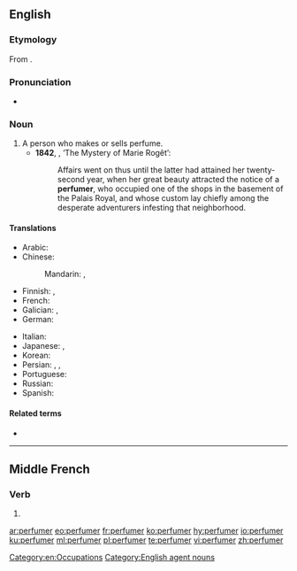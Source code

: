 ==English==

===Etymology===
From {{suffix|perfume|er|lang=en}}.

===Pronunciation===
* {{a|UK}} {{IPA|/pəˈfjuːmə/|/ˈpəːfjʊmə/|lang=en}}

===Noun===
{{en-noun}}

# A person who makes or sells perfume.
#* '''1842''', {{w|Edgar Allan Poe}}, ‘The Mystery of Marie Rogêt’:
#*: Affairs went on thus until the latter had attained her twenty-second year, when her great beauty attracted the notice of a '''perfumer''', who occupied one of the shops in the basement of the Palais Royal, and whose custom lay chiefly among the desperate adventurers infesting that neighborhood.

====Translations====
{{trans-top|person who makes or sells perfume}}
* Arabic: {{t|ar|عَطَّار}}
* Chinese:
*: Mandarin: {{qualifier|manufacturer}} {{t|cmn|香水製造商|tr=xiāngshuǐ zhìzàoshāng|sc=Hani}}, {{qualifier|seller}} {{t|cmn|售香水者|tr=shòu xiāngshuǐ zhě|sc=Hani}}
* Finnish: {{t|fi|hajuvesimyyjä}}, {{t|fi|parfymisti}}
* French: {{t+|fr|parfumeur|m}}
* Galician: {{t+|gl|perfumeiro}}, {{t+|gl|perfumista}}
* German: {{t+|de|Parfümeur|m}}
{{trans-mid}}
* Italian: {{t|it|profumiere|m}}
* Japanese: {{t|ja|パフューマー|tr=pafyūmā}}, {{t|ja|調香師|tr=ちょうこうし, chōkōshi|sc=Jpan}}
* Korean: {{t|ko|조향사|sc=Kore}}
* Persian: {{t+|fa|عطار|tr=attâr|sc=fa-Arab}}, {{t|fa|عطرفروش|tr=atr-foruš|sc=fa-Arab}}, {{t|fa|عطرساز|tr=atr-sâz|sc=fa-Arab}}
* Portuguese: {{t+|pt|perfumista|m|f}}
* Russian: {{t+|ru|парфюме́р|m}}
* Spanish: {{t+|es|perfumista|m}}
{{trans-bottom}}

====Related terms====
* {{l|en|perfumery}}

[[Category:en:Occupations]]
[[Category:English agent nouns]]

----

==Middle French==

===Verb===
{{head|frm|verb}}

# {{alternative form of|parfumer|lang=frm}}

[[ar:perfumer]]
[[eo:perfumer]]
[[fr:perfumer]]
[[ko:perfumer]]
[[hy:perfumer]]
[[io:perfumer]]
[[ku:perfumer]]
[[ml:perfumer]]
[[pl:perfumer]]
[[te:perfumer]]
[[vi:perfumer]]
[[zh:perfumer]]
